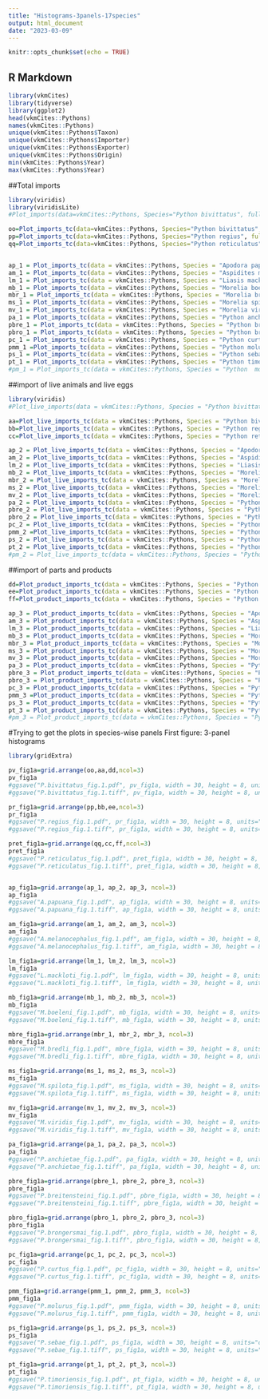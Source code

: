 ```yaml
---
title: "Histograms-3panels-17species"
output: html_document
date: "2023-03-09"
---
```


```r
knitr::opts_chunk$set(echo = TRUE)
```
## R Markdown
```r
library(vkmCites)
library(tidyverse)
library(ggplot2)
head(vkmCites::Pythons)
names(vkmCites::Pythons)
unique(vkmCites::Pythons$Taxon)
unique(vkmCites::Pythons$Importer)
unique(vkmCites::Pythons$Exporter)
unique(vkmCites::Pythons$Origin)
min(vkmCites::Pythons$Year)
max(vkmCites::Pythons$Year)
```
##Total imports
```r
library(viridis)
library(viridisLite)
#Plot_imports(data=vkmCites::Pythons, Species="Python bivittatus", fullTerms = FALSE)

oo=Plot_imports_tc(data=vkmCites::Pythons, Species="Python bivittatus", fullTerms = FALSE, min_year = 1975)
pp=Plot_imports_tc(data=vkmCites::Pythons, Species="Python regius", fullTerms = FALSE, min_year = 1975)
qq=Plot_imports_tc(data=vkmCites::Pythons, Species="Python reticulatus", fullTerms = FALSE, min_year = 1975)


ap_1 = Plot_imports_tc(data = vkmCites::Pythons, Species = "Apodora papuana", min_year = 1975)
am_1 = Plot_imports_tc(data = vkmCites::Pythons, Species = "Aspidites melanocephalus", min_year = 1975)
lm_1 = Plot_imports_tc(data = vkmCites::Pythons, Species = "Liasis mackloti", min_year = 1975)
mb_1 = Plot_imports_tc(data = vkmCites::Pythons, Species = "Morelia boeleni", min_year = 1975)
mbr_1 = Plot_imports_tc(data = vkmCites::Pythons, Species = "Morelia bredli", min_year = 1975)
ms_1 = Plot_imports_tc(data = vkmCites::Pythons, Species = "Morelia spilota", min_year = 1975)
mv_1 = Plot_imports_tc(data = vkmCites::Pythons, Species = "Morelia viridis", min_year = 1975)
pa_1 = Plot_imports_tc(data = vkmCites::Pythons, Species = "Python anchietae", min_year = 1975)
pbre_1 = Plot_imports_tc(data = vkmCites::Pythons, Species = "Python breitensteini", min_year = 1975)
pbro_1 = Plot_imports_tc(data = vkmCites::Pythons, Species = "Python brongersmai", min_year = 1975)
pc_1 = Plot_imports_tc(data = vkmCites::Pythons, Species = "Python curtus", min_year = 1975)
pmm_1 =Plot_imports_tc(data = vkmCites::Pythons, Species = "Python molurus molurus", min_year = 1975)
ps_1 = Plot_imports_tc(data = vkmCites::Pythons, Species = "Python sebae", min_year = 1975)
pt_1 = Plot_imports_tc(data = vkmCites::Pythons, Species = "Python timoriensis", min_year = 1975)
#pm_1 = Plot_imports_tc(data = vkmCites::Pythons, Species = "Python  molurus", min_year = 2009) #blank plot

```
##import of live animals and live eggs
```r
library(viridis)
#Plot_live_imports(data = vkmCites::Pythons, Species = "Python bivittatus")

aa=Plot_live_imports_tc(data = vkmCites::Pythons, Species = "Python bivittatus", min_year = 1975)
bb=Plot_live_imports_tc(data = vkmCites::Pythons, Species = "Python regius", min_year = 1975)
cc=Plot_live_imports_tc(data = vkmCites::Pythons, Species = "Python reticulatus", min_year = 1975)

ap_2 = Plot_live_imports_tc(data = vkmCites::Pythons, Species = "Apodora papuana", min_year = 1975)
am_2 = Plot_live_imports_tc(data = vkmCites::Pythons, Species = "Aspidites melanocephalus", min_year = 1975)
lm_2 = Plot_live_imports_tc(data = vkmCites::Pythons, Species = "Liasis mackloti", min_year = 1975)
mb_2 = Plot_live_imports_tc(data = vkmCites::Pythons, Species = "Morelia boeleni", min_year = 1975)
mbr_2 = Plot_live_imports_tc(data = vkmCites::Pythons, Species = "Morelia bredli", min_year = 1975)
ms_2 = Plot_live_imports_tc(data = vkmCites::Pythons, Species = "Morelia spilota", min_year = 1975)
mv_2 = Plot_live_imports_tc(data = vkmCites::Pythons, Species = "Morelia viridis", min_year = 1975)
pa_2 = Plot_live_imports_tc(data = vkmCites::Pythons, Species = "Python anchietae", min_year = 1975)
pbre_2 = Plot_live_imports_tc(data = vkmCites::Pythons, Species = "Python breitensteini", min_year = 1975)
pbro_2 = Plot_live_imports_tc(data = vkmCites::Pythons, Species = "Python brongersmai", min_year = 1975)
pc_2 = Plot_live_imports_tc(data = vkmCites::Pythons, Species = "Python curtus", min_year = 1975)
pmm_2 =Plot_live_imports_tc(data = vkmCites::Pythons, Species = "Python molurus molurus", min_year = 1975)
ps_2 = Plot_live_imports_tc(data = vkmCites::Pythons, Species = "Python sebae", min_year = 1975)
pt_2 = Plot_live_imports_tc(data = vkmCites::Pythons, Species = "Python timoriensis", min_year = 1975)
#pm_2 = Plot_live_imports_tc(data = vkmCites::Pythons, Species = "Python  molurus", min_year = 1975) #blank plot
```
##import of parts and products
```r
dd=Plot_product_imports_tc(data = vkmCites::Pythons, Species = "Python bivittatus", min_year = 1975)
ee=Plot_product_imports_tc(data = vkmCites::Pythons, Species = "Python regius", min_year = 1975)
ff=Plot_product_imports_tc(data = vkmCites::Pythons, Species = "Python reticulatus", min_year = 1975)

ap_3 = Plot_product_imports_tc(data = vkmCites::Pythons, Species = "Apodora papuana", min_year = 1975)
am_3 = Plot_product_imports_tc(data = vkmCites::Pythons, Species = "Aspidites melanocephalus", min_year = 1975)
lm_3 = Plot_product_imports_tc(data = vkmCites::Pythons, Species = "Liasis mackloti", min_year = 1975)
mb_3 = Plot_product_imports_tc(data = vkmCites::Pythons, Species = "Morelia boeleni", min_year = 1975)
mbr_3 = Plot_product_imports_tc(data = vkmCites::Pythons, Species = "Morelia bredli", min_year = 1975)
ms_3 = Plot_product_imports_tc(data = vkmCites::Pythons, Species = "Morelia spilota", min_year = 1975)
mv_3 = Plot_product_imports_tc(data = vkmCites::Pythons, Species = "Morelia viridis", min_year = 1975)
pa_3 = Plot_product_imports_tc(data = vkmCites::Pythons, Species = "Python anchietae", min_year = 1975)
pbre_3 = Plot_product_imports_tc(data = vkmCites::Pythons, Species = "Python breitensteini", min_year = 1975)
pbro_3 = Plot_product_imports_tc(data = vkmCites::Pythons, Species = "Python brongersmai", min_year = 1975)
pc_3 = Plot_product_imports_tc(data = vkmCites::Pythons, Species = "Python curtus", min_year = 1975)
pmm_3 =Plot_product_imports_tc(data = vkmCites::Pythons, Species = "Python molurus molurus", min_year = 1975)
ps_3 = Plot_product_imports_tc(data = vkmCites::Pythons, Species = "Python sebae", min_year = 1975)
pt_3 = Plot_product_imports_tc(data = vkmCites::Pythons, Species = "Python timoriensis", min_year = 1975)
#pm_3 = Plot_product_imports_tc(data = vkmCites::Pythons, Species = "Python  molurus", min_year = 1975) #blank plot
```

#Trying to get the plots in species-wise panels
First figure: 3-panel histograms
```r
library(gridExtra)

pv_fig1a=grid.arrange(oo,aa,dd,ncol=3)
pv_fig1a
#ggsave("P.bivittatus_fig.1.pdf", pv_fig1a, width = 30, height = 8, units="cm")
#ggsave("P.bivittatus_fig.1.tiff", pv_fig1a, width = 30, height = 8, units="cm", dpi=500, compression="lzw")

pr_fig1a=grid.arrange(pp,bb,ee,ncol=3)
pr_fig1a
#ggsave("P.regius_fig.1.pdf", pr_fig1a, width = 30, height = 8, units="cm")
#ggsave("P.regius_fig.1.tiff", pr_fig1a, width = 30, height = 8, units="cm", dpi=500, compression="lzw")

pret_fig1a=grid.arrange(qq,cc,ff,ncol=3)
pret_fig1a
#ggsave("P.reticulatus_fig.1.pdf", pret_fig1a, width = 30, height = 8, units="cm")
#ggsave("P.reticulatus_fig.1.tiff", pret_fig1a, width = 30, height = 8, units="cm", dpi=500, compression="lzw")


ap_fig1a=grid.arrange(ap_1, ap_2, ap_3, ncol=3)
ap_fig1a
#ggsave("A.papuana_fig.1.pdf", ap_fig1a, width = 30, height = 8, units="cm")
#ggsave("A.papuana_fig.1.tiff", ap_fig1a, width = 30, height = 8, units="cm", dpi=500, compression="lzw")

am_fig1a=grid.arrange(am_1, am_2, am_3, ncol=3)
am_fig1a
#ggsave("A.melanocephalus_fig.1.pdf", am_fig1a, width = 30, height = 8, units="cm")
#ggsave("A.melanocephalus_fig.1.tiff", am_fig1a, width = 30, height = 8, units="cm", dpi=500, compression="lzw")

lm_fig1a=grid.arrange(lm_1, lm_2, lm_3, ncol=3)
lm_fig1a
#ggsave("L.mackloti_fig.1.pdf", lm_fig1a, width = 30, height = 8, units="cm")
#ggsave("L.mackloti_fig.1.tiff", lm_fig1a, width = 30, height = 8, units="cm", dpi=500, compression="lzw")

mb_fig1a=grid.arrange(mb_1, mb_2, mb_3, ncol=3)
mb_fig1a
#ggsave("M.boeleni_fig.1.pdf", mb_fig1a, width = 30, height = 8, units="cm")
#ggsave("M.boeleni_fig.1.tiff", mb_fig1a, width = 30, height = 8, units="cm", dpi=500, compression="lzw")

mbre_fig1a=grid.arrange(mbr_1, mbr_2, mbr_3, ncol=3)
mbre_fig1a
#ggsave("M.bredli_fig.1.pdf", mbre_fig1a, width = 30, height = 8, units="cm")
#ggsave("M.bredli_fig.1.tiff", mbre_fig1a, width = 30, height = 8, units="cm", dpi=500, compression="lzw")

ms_fig1a=grid.arrange(ms_1, ms_2, ms_3, ncol=3)
ms_fig1a
#ggsave("M.spilota_fig.1.pdf", ms_fig1a, width = 30, height = 8, units="cm")
#ggsave("M.spilota_fig.1.tiff", ms_fig1a, width = 30, height = 8, units="cm", dpi=500, compression="lzw")

mv_fig1a=grid.arrange(mv_1, mv_2, mv_3, ncol=3)
mv_fig1a
#ggsave("M.viridis_fig.1.pdf", mv_fig1a, width = 30, height = 8, units="cm")
#ggsave("M.viridis_fig.1.tiff", mv_fig1a, width = 30, height = 8, units="cm", dpi=500, compression="lzw")

pa_fig1a=grid.arrange(pa_1, pa_2, pa_3, ncol=3)
pa_fig1a
#ggsave("P.anchietae_fig.1.pdf", pa_fig1a, width = 30, height = 8, units="cm")
#ggsave("P.anchietae_fig.1.tiff", pa_fig1a, width = 30, height = 8, units="cm", dpi=500, compression="lzw")

pbre_fig1a=grid.arrange(pbre_1, pbre_2, pbre_3, ncol=3)
pbre_fig1a
#ggsave("P.breitensteini_fig.1.pdf", pbre_fig1a, width = 30, height = 8, units="cm")
#ggsave("P.breitensteini_fig.1.tiff", pbre_fig1a, width = 30, height = 8, units="cm", dpi=500, compression="lzw")

pbro_fig1a=grid.arrange(pbro_1, pbro_2, pbro_3, ncol=3)
pbro_fig1a
#ggsave("P.brongersmai_fig.1.pdf", pbro_fig1a, width = 30, height = 8, units="cm")
#ggsave("P.brongersmai_fig.1.tiff", pbro_fig1a, width = 30, height = 8, units="cm", dpi=500, compression="lzw")

pc_fig1a=grid.arrange(pc_1, pc_2, pc_3, ncol=3)
pc_fig1a
#ggsave("P.curtus_fig.1.pdf", pc_fig1a, width = 30, height = 8, units="cm")
#ggsave("P.curtus_fig.1.tiff", pc_fig1a, width = 30, height = 8, units="cm", dpi=500, compression="lzw")

pmm_fig1a=grid.arrange(pmm_1, pmm_2, pmm_3, ncol=3)
pmm_fig1a
#ggsave("P.molurus_fig.1.pdf", pmm_fig1a, width = 30, height = 8, units="cm")
#ggsave("P.molurus_fig.1.tiff", pmm_fig1a, width = 30, height = 8, units="cm", dpi=500, compression="lzw")

ps_fig1a=grid.arrange(ps_1, ps_2, ps_3, ncol=3)
ps_fig1a
#ggsave("P.sebae_fig.1.pdf", ps_fig1a, width = 30, height = 8, units="cm")
#ggsave("P.sebae_fig.1.tiff", ps_fig1a, width = 30, height = 8, units="cm", dpi=500, compression="lzw")

pt_fig1a=grid.arrange(pt_1, pt_2, pt_3, ncol=3)
pt_fig1a
#ggsave("P.timoriensis_fig.1.pdf", pt_fig1a, width = 30, height = 8, units="cm")
#ggsave("P.timoriensis_fig.1.tiff", pt_fig1a, width = 30, height = 8, units="cm", dpi=500, compression="lzw")
```




